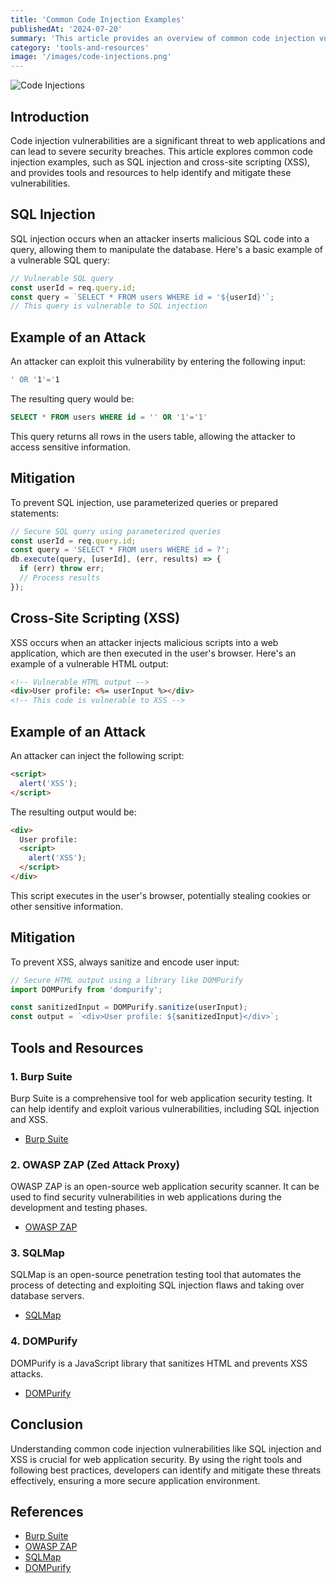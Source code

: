 ```yaml
---
title: 'Common Code Injection Examples'
publishedAt: '2024-07-20'
summary: 'This article provides an overview of common code injection vulnerabilities, including SQL injection and cross-site scripting (XSS). It also highlights tools and resources to help identify and mitigate these security issues.'
category: 'tools-and-resources'
image: '/images/code-injections.png'
---
```



<Image
  src="/images/code-injections.png"
  alt="Code Injections"
  width={400}
  height={400}
  className="w-400 h-400 mb-4 rounded-xl"
/>

## Introduction

Code injection vulnerabilities are a significant threat to web applications and can lead to severe security breaches. This article explores common code injection examples, such as SQL injection and cross-site scripting (XSS), and provides tools and resources to help identify and mitigate these vulnerabilities.

## SQL Injection

SQL injection occurs when an attacker inserts malicious SQL code into a query, allowing them to manipulate the database. Here's a basic example of a vulnerable SQL query:

```javascript
// Vulnerable SQL query
const userId = req.query.id;
const query = `SELECT * FROM users WHERE id = '${userId}'`;
// This query is vulnerable to SQL injection
```

## Example of an Attack

An attacker can exploit this vulnerability by entering the following input:

```bash
' OR '1'='1
```

The resulting query would be:

```sql
SELECT * FROM users WHERE id = '' OR '1'='1'
```

This query returns all rows in the users table, allowing the attacker to access sensitive information.

## Mitigation

To prevent SQL injection, use parameterized queries or prepared statements:

```javascript
// Secure SQL query using parameterized queries
const userId = req.query.id;
const query = 'SELECT * FROM users WHERE id = ?';
db.execute(query, [userId], (err, results) => {
  if (err) throw err;
  // Process results
});
```

## Cross-Site Scripting (XSS)

XSS occurs when an attacker injects malicious scripts into a web application, which are then executed in the user's browser. Here's an example of a vulnerable HTML output:

```html
<!-- Vulnerable HTML output -->
<div>User profile: <%= userInput %></div>
<!-- This code is vulnerable to XSS -->
```

## Example of an Attack

An attacker can inject the following script:

```html
<script>
  alert('XSS');
</script>
```

The resulting output would be:

```html
<div>
  User profile:
  <script>
    alert('XSS');
  </script>
</div>
```

This script executes in the user's browser, potentially stealing cookies or other sensitive information.

## Mitigation

To prevent XSS, always sanitize and encode user input:

```javascript
// Secure HTML output using a library like DOMPurify
import DOMPurify from 'dompurify';

const sanitizedInput = DOMPurify.sanitize(userInput);
const output = `<div>User profile: ${sanitizedInput}</div>`;
```

## Tools and Resources

### 1. Burp Suite

Burp Suite is a comprehensive tool for web application security testing. It can help identify and exploit various vulnerabilities, including SQL injection and XSS.

- [Burp Suite](https://portswigger.net/burp)

### 2. OWASP ZAP (Zed Attack Proxy)

OWASP ZAP is an open-source web application security scanner. It can be used to find security vulnerabilities in web applications during the development and testing phases.

- [OWASP ZAP](https://owasp.org/www-project-zap/)

### 3. SQLMap

SQLMap is an open-source penetration testing tool that automates the process of detecting and exploiting SQL injection flaws and taking over database servers.

- [SQLMap](https://sqlmap.org/)

### 4. DOMPurify

DOMPurify is a JavaScript library that sanitizes HTML and prevents XSS attacks.

- [DOMPurify](https://github.com/cure53/DOMPurify)

## Conclusion

Understanding common code injection vulnerabilities like SQL injection and XSS is crucial for web application security. By using the right tools and following best practices, developers can identify and mitigate these threats effectively, ensuring a more secure application environment.

## References

- [Burp Suite](https://portswigger.net/burp)
- [OWASP ZAP](https://owasp.org/www-project-zap/)
- [SQLMap](https://sqlmap.org/)
- [DOMPurify](https://github.com/cure53/DOMPurify)
